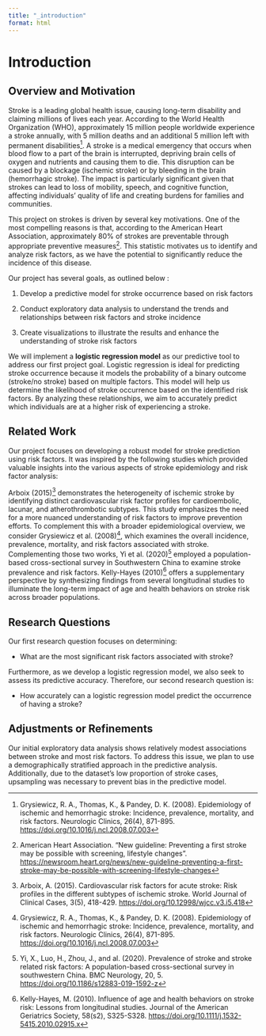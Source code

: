 ```yaml
---
title: "_introduction"
format: html
---
```


# Introduction

## Overview and Motivation

Stroke is a leading global health issue, causing long-term disability and claiming millions of lives each year. According to the World Health Organization (WHO), approximately 15 million people worldwide experience a stroke annually, with 5 million deaths and an additional 5 million left with permanent disabilities[^1]. A stroke is a medical emergency that occurs when blood flow to a part of the brain is interrupted, depriving brain cells of oxygen and nutrients and causing them to die. This disruption can be caused by a blockage (ischemic stroke) or by bleeding in the brain (hemorrhagic stroke). The impact is particularly significant given that strokes can lead to loss of mobility, speech, and cognitive function, affecting individuals’ quality of life and creating burdens for families and communities.

This project on strokes is driven by several key motivations. One of the most compelling reasons is that, according to the American Heart Association, approximately 80% of strokes are preventable through appropriate preventive measures[^2]. This statistic motivates us to identify and analyze risk factors, as we have the potential to significantly reduce the incidence of this disease.

[^1]: Grysiewicz, R. A., Thomas, K., & Pandey, D. K. (2008). Epidemiology of ischemic and hemorrhagic stroke: Incidence, prevalence, mortality, and risk factors. Neurologic Clinics, 26(4), 871-895. <https://doi.org/10.1016/j.ncl.2008.07.003>

[^2]: American Heart Association. “New guideline: Preventing a first stroke may be possible with screening, lifestyle changes”. <https://newsroom.heart.org/news/new-guideline-preventing-a-first-stroke-may-be-possible-with-screening-lifestyle-changes>

Our project has several goals, as outlined below :

1)  Develop a predictive model for stroke occurrence based on risk factors

2)  Conduct exploratory data analysis to understand the trends and relationships between risk factors and stroke incidence

3)  Create visualizations to illustrate the results and enhance the understanding of stroke risk factors

We will implement a **logistic regression model** as our predictive tool to address our first project goal. Logistic regression is ideal for predicting stroke occurrence because it models the probability of a binary outcome (stroke/no stroke) based on multiple factors. This model will help us determine the likelihood of stroke occurrence based on the identified risk factors. By analyzing these relationships, we aim to accurately predict which individuals are at a higher risk of experiencing a stroke.

## Related Work

Our project focuses on developing a robust model for stroke prediction using risk factors. It was inspired by the following studies which provided valuable insights into the various aspects of stroke epidemiology and risk factor analysis:

Arboix (2015)[^3] demonstrates the heterogeneity of ischemic stroke by identifying distinct cardiovascular risk factor profiles for cardioembolic, lacunar, and atherothrombotic subtypes. This study emphasizes the need for a more nuanced understanding of risk factors to improve prevention efforts. To complement this with a broader epidemiological overview, we consider Grysiewicz et al. (2008)[^4], which examines the overall incidence, prevalence, mortality, and risk factors associated with stroke. Complementing those two works, Yi et al. (2020)[^5] employed a population-based cross-sectional survey in Southwestern China to examine stroke prevalence and risk factors. Kelly-Hayes (2010)[^6] offers a supplementary perspective by synthesizing findings from several longitudinal studies to illuminate the long-term impact of age and health behaviors on stroke risk across broader populations.

[^3]: Arboix, A. (2015). Cardiovascular risk factors for acute stroke: Risk profiles in the different subtypes of ischemic stroke. World Journal of Clinical Cases, 3(5), 418-429. <https://doi.org/10.12998/wjcc.v3.i5.418>

[^4]: Grysiewicz, R. A., Thomas, K., & Pandey, D. K. (2008). Epidemiology of ischemic and hemorrhagic stroke: Incidence, prevalence, mortality, and risk factors. Neurologic Clinics, 26(4), 871-895. <https://doi.org/10.1016/j.ncl.2008.07.003>

[^5]: Yi, X., Luo, H., Zhou, J., and al. (2020). Prevalence of stroke and stroke related risk factors: A population-based cross-sectional survey in southwestern China. BMC Neurology, 20, 5. <https://doi.org/10.1186/s12883-019-1592-z>

[^6]: Kelly-Hayes, M. (2010). Influence of age and health behaviors on stroke risk: Lessons from longitudinal studies. Journal of the American Geriatrics Society, 58(s2), S325-S328. <https://doi.org/10.1111/j.1532-5415.2010.02915.x>

## Research Questions

Our first research question focuses on determining:

-   What are the most significant risk factors associated with stroke?

Furthermore, as we develop a logistic regression model, we also seek to assess its predictive accuracy. Therefore, our second research question is:

-   How accurately can a logistic regression model predict the occurrence of having a stroke?

## Adjustments or Refinements

Our initial exploratory data analysis shows relatively modest associations between stroke and most risk factors. To address this issue, we plan to use a demographically stratified approach in the predictive analysis. Additionally, due to the dataset's low proportion of stroke cases, upsampling was necessary to prevent bias in the predictive model.
